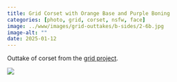 ```yaml
---
title: Grid Corset with Orange Base and Purple Boning
categories: [photo, grid, corset, nsfw, face]
image: ../www/images/grid-outtakes/b-sides/2-6b.jpg
image-alt: ""
date: 2025-01-12
---
```


Outtake of corset from the [grid project](/posts/2025-01-27_grid-project.html).

![](../www/images/grid-outtakes/b-sides/2-6b.jpg)

